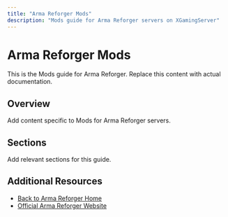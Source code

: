 ```yaml
---
title: "Arma Reforger Mods"
description: "Mods guide for Arma Reforger servers on XGamingServer"
---
```


# Arma Reforger Mods

This is the Mods guide for Arma Reforger. Replace this content with actual documentation.

## Overview

Add content specific to Mods for Arma Reforger servers.

## Sections

Add relevant sections for this guide.

## Additional Resources

- [Back to Arma Reforger Home](./index)
- [Official Arma Reforger Website](https://example.com)
